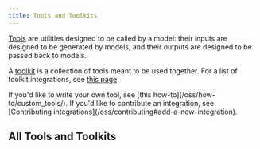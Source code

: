 ```yaml
---
title: Tools and Toolkits
---
```


[Tools](/oss/langchain/tools) are utilities designed to be called by a model: their inputs are designed to be generated by models, and their outputs are designed to be passed back to models.

A [toolkit](/oss/langchain/tools#toolkits) is a collection of tools meant to be used together. For a list of toolkit integrations, see [this page](/oss/integrations/toolkits/).

<Info>
If you'd like to write your own tool, see [this how-to](/oss/how-to/custom_tools/). If you'd like to contribute an integration, see [Contributing integrations](/oss/contributing#add-a-new-integration).
</Info>

## All Tools and Toolkits

<Columns cols={3}>
  <Card
    title="Azure Container Apps Dynamic Sessions"
    icon="link"
    href="/oss/integrations/tools/azure_dynamic_sessions"
    arrow="true"
    cta="View guide"
  >
  </Card>
  <Card
    title="Connery Action Tool"
    icon="link"
    href="/oss/integrations/tools/connery"
    arrow="true"
    cta="View guide"
  >
  </Card>
  <Card
    title="Dall-E Tool"
    icon="link"
    href="/oss/integrations/tools/dalle"
    arrow="true"
    cta="View guide"
  >
  </Card>
  <Card
    title="Decodo Tools"
    icon="link"
    href="/oss/integrations/tools/decodo"
    arrow="true"
    cta="View guide"
  >
  </Card>
  <Card
    title="Discord Tool"
    icon="link"
    href="/oss/integrations/tools/discord"
    arrow="true"
    cta="View guide"
  >
  </Card>
  <Card
    title="DuckDuckGoSearch"
    icon="link"
    href="/oss/integrations/tools/duckduckgo_search"
    arrow="true"
    cta="View guide"
  >
  </Card>
  <Card
    title="ExaSearchResults"
    icon="link"
    href="/oss/integrations/tools/exa_search"
    arrow="true"
    cta="View guide"
  >
  </Card>
  <Card
    title="Gmail Tool"
    icon="link"
    href="/oss/integrations/tools/gmail"
    arrow="true"
    cta="View guide"
  >
  </Card>
  <Card
    title="GOAT"
    icon="link"
    href="/oss/integrations/tools/goat"
    arrow="true"
    cta="View guide"
  >
  </Card>
  <Card
    title="Google Calendar Tool"
    icon="link"
    href="/oss/integrations/tools/google_calendar"
    arrow="true"
    cta="View guide"
  >
  </Card>
  <Card
    title="Google Places Tool"
    icon="link"
    href="/oss/integrations/tools/google_places"
    arrow="true"
    cta="View guide"
  >
  </Card>
  <Card
    title="Google Routes Tool"
    icon="link"
    href="/oss/integrations/tools/google_routes"
    arrow="true"
    cta="View guide"
  >
  </Card>
  <Card
    title="Google Scholar"
    icon="link"
    href="/oss/integrations/tools/google_scholar"
    arrow="true"
    cta="View guide"
  >
  </Card>
  <Card
    title="Google Trends Tool"
    icon="link"
    href="/oss/integrations/tools/google_trends"
    arrow="true"
    cta="View guide"
  >
  </Card>
  <Card
    title="JigsawStack Tool"
    icon="link"
    href="/oss/integrations/tools/jigsawstack"
    arrow="true"
    cta="View guide"
  >
  </Card>
  <Card
    title="Agent with AWS Lambda"
    icon="link"
    href="/oss/integrations/tools/lambda_agent"
    arrow="true"
    cta="View guide"
  >
  </Card>
  <Card
    title="Python interpreter tool"
    icon="link"
    href="/oss/integrations/tools/pyinterpreter"
    arrow="true"
    cta="View guide"
  >
  </Card>
  <Card
    title="SearchApi tool"
    icon="link"
    href="/oss/integrations/tools/searchapi"
    arrow="true"
    cta="View guide"
  >
  </Card>
  <Card
    title="Searxng Search tool"
    icon="link"
    href="/oss/integrations/tools/searxng"
    arrow="true"
    cta="View guide"
  >
  </Card>
  <Card
    title="SerpAPI"
    icon="link"
    href="/oss/integrations/tools/serpapi"
    arrow="true"
    cta="View guide"
  >
  </Card>
  <Card
    title="StackExchange Tool"
    icon="link"
    href="/oss/integrations/tools/stackexchange"
    arrow="true"
    cta="View guide"
  >
  </Card>
  <Card
    title="Stagehand AI Web Automation Toolkit"
    icon="link"
    href="/oss/integrations/tools/stagehand"
    arrow="true"
    cta="View guide"
  >
  </Card>
  <Card
    title="Tavily Crawl"
    icon="link"
    href="/oss/integrations/tools/tavily_crawl"
    arrow="true"
    cta="View guide"
  >
  </Card>
  <Card
    title="Tavily Extract"
    icon="link"
    href="/oss/integrations/tools/tavily_extract"
    arrow="true"
    cta="View guide"
  >
  </Card>
  <Card
    title="Tavily Map"
    icon="link"
    href="/oss/integrations/tools/tavily_map"
    arrow="true"
    cta="View guide"
  >
  </Card>
  <Card
    title="Tavily Search"
    icon="link"
    href="/oss/integrations/tools/tavily_search"
    arrow="true"
    cta="View guide"
  >
  </Card>
  <Card
    title="Web Browser Tool"
    icon="link"
    href="/oss/integrations/tools/webbrowser"
    arrow="true"
    cta="View guide"
  >
  </Card>
  <Card
    title="Wikipedia tool"
    icon="link"
    href="/oss/integrations/tools/wikipedia"
    arrow="true"
    cta="View guide"
  >
  </Card>
  <Card
    title="WolframAlpha Tool"
    icon="link"
    href="/oss/integrations/tools/wolframalpha"
    arrow="true"
    cta="View guide"
  >
  </Card>
</Columns>
